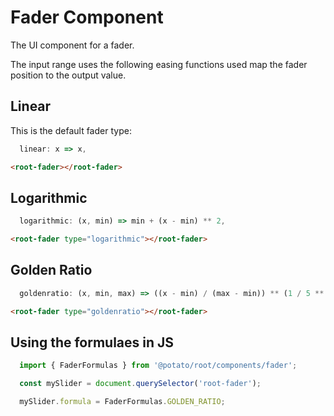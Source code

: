 <!-- Fader-Documentation.mdx -->


# Fader Component
The UI component for a fader. 

The input range uses the following easing functions used map the fader position to the output value. 


<Story id="components-fader--basic" />

## Linear
This is the default fader type:

```js
  linear: x => x,
```

```html
<root-fader></root-fader>
```


## Logarithmic

```js
  logarithmic: (x, min) => min + (x - min) ** 2,
```

```html
<root-fader type="logarithmic"></root-fader>
```

## Golden Ratio

```js
  goldenratio: (x, min, max) => ((x - min) / (max - min)) ** (1 / 5 ** 0.5),
```

```html
<root-fader type="goldenratio"></root-fader>
```


## Using the formulaes in JS

```js
  import { FaderFormulas } from '@potato/root/components/fader';

  const mySlider = document.querySelector('root-fader');

  mySlider.formula = FaderFormulas.GOLDEN_RATIO;
```
